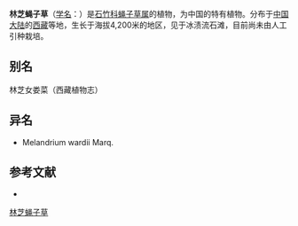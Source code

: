 {{Speciesbox
| name = 林芝蝇子草
| status = 
| status_system = 
| image =
| genus = Silene
| species = wardii
| authority = (Marq.) Bocquet
}}

'''林芝蝇子草'''（[[学名|学名]]：{{lang|la|''Silene wardii''}}）是[[石竹科|石竹科]][[蝇子草属|蝇子草属]]的植物，为中国的特有植物。分布于[[中国大陆|中国大陆]]的[[西藏|西藏]]等地，生长于海拔4,200米的地区，见于冰渍流石滩，目前尚未由人工引种栽培。

== 别名 ==
林芝女娄菜（西藏植物志）

== 异名 ==
* Melandrium wardii Marq.

== 参考文献 ==
<div class="references-small">
* {{cite web| url =http://www.bioinfo.cn/db05/KmzwSpecies.php?action=view&id=2652| title =林芝蝇子草| work =《中国高等植物数据库全库》| publisher =中国科学院微生物研究所| author =昆明植物研究所| accessdate =2009-02-23| archive-date =2016-03-05| archive-url =https://web.archive.org/web/20160305070110/http://www.bioinfo.cn/db05/KmzwSpecies.php?action=view&id=2652| dead-url =yes}}
</div>
{{Taxonbar|from=Q11106881}}

[[Category:蝇子草属|林芝蝇子草]]


{{植物小作品}}